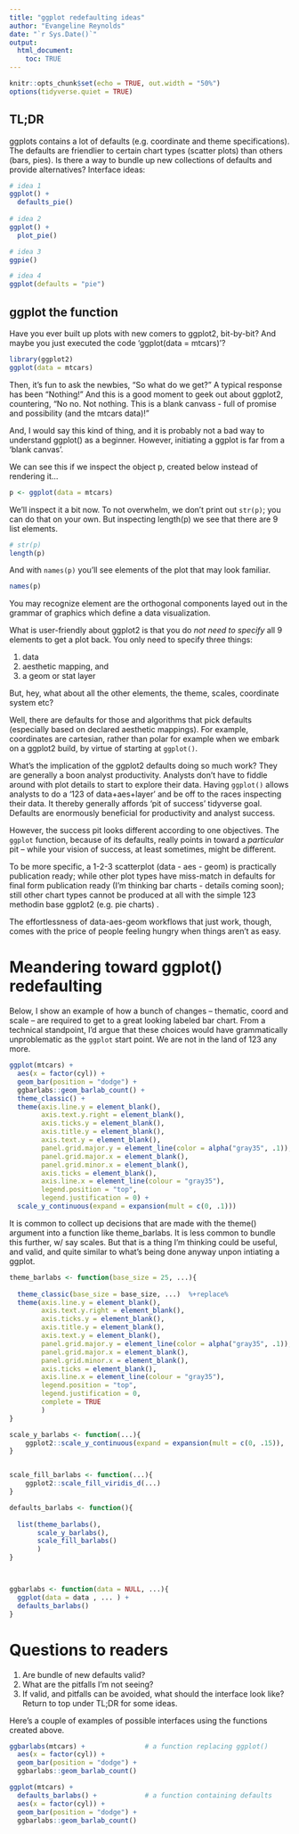 ```yaml
---
title: "ggplot redefaulting ideas"
author: "Evangeline Reynolds"
date: "`r Sys.Date()`"
output: 
  html_document:
    toc: TRUE
---
```


```r
knitr::opts_chunk$set(echo = TRUE, out.width = "50%")
options(tidyverse.quiet = TRUE)
```

## TL;DR

ggplots contains a lot of defaults (e.g. coordinate  and theme specifications).  The defaults are friendlier to certain chart types (scatter plots) than others (bars, pies).  Is there a way to bundle up new collections of defaults and provide alternatives?  Interface ideas:

```r
# idea 1
ggplot() + 
  defaults_pie()
  
# idea 2
ggplot() + 
  plot_pie()

# idea 3
ggpie()

# idea 4
ggplot(defaults = "pie")
```



## ggplot the function

Have you ever built up plots with new comers to ggplot2, bit-by-bit?  And maybe you just executed the code 'ggplot(data = mtcars)'?  

```r
library(ggplot2)
ggplot(data = mtcars)
```

Then, it's fun to ask the newbies, "So what do we get?"  A typical response has been "Nothing!"  And this is a good moment to geek out about ggplot2, countering, "No no. Not nothing. This is a blank canvass - full of promise and possibility (and the mtcars data)!"

And, I would say this kind of thing, and it is probably not a bad way to understand ggplot() as a beginner.  However, initiating a ggplot is far from a  'blank canvas'. 

We can see this if we inspect the object p, created below instead of rendering it... 

```r
p <- ggplot(data = mtcars)
```

We'll inspect it a bit now. To not overwhelm, we don't print out `str(p)`; you can do that on your own. But inspecting length(p) we see that there are 9 list elements.


```r
# str(p)
length(p)
```

And with `names(p)` you'll see elements of the plot that may look familiar.  


```r
names(p)
```

You may recognize element are the orthogonal components layed out in the grammar of graphics which define a data visualization.

What is user-friendly about ggplot2 is that you do *not need to specify* all 9 elements to get a plot back.  You only need to specify three things:

1. data
2. aesthetic mapping, and
3. a geom or stat layer

But, hey, what about all the other elements, the theme, scales, coordinate system etc?

Well, there are defaults for those and algorithms that pick defaults (especially based on declared aesthetic mappings).  For example, coordinates are cartesian, rather than polar for example when we embark on a ggplot2 build, by virtue of starting at `ggplot()`.


What's the implication of the ggplot2 defaults doing so much work?  They are generally a boon analyst productivity. Analysts don't have to fiddle around with plot details to start to explore their data.  Having `ggplot()` allows analysts to do a '123 of data+aes+layer' and be off to the races inspecting their data. It thereby generally affords 'pit of success' tidyverse goal.  Defaults are enormously beneficial for productivity and analyst success.  

However, the success pit looks different according to one objectives.   The `ggplot` function, because of its defaults, really points in toward a *particular* pit  -- while your vision of success, at least sometimes, might be different.  

To be more specific, a 1-2-3 scatterplot (data - aes - geom) is practically publication ready; while other plot types have miss-match in defaults for final form publication ready (I'm thinking bar charts - details coming soon); still other chart types cannot be produced at all with the simple 123 methodin base ggplot2 (e.g. pie charts) .

The effortlessness of data-aes-geom workflows that just work, though, comes with the price of people feeling hungry when things aren't as easy.

# Meandering toward ggplot() redefaulting

Below, I show an example of how a bunch of changes -- thematic, coord and scale -- are required to get to a great looking labeled bar chart.  From a technical standpoint, I'd argue that these choices would have grammatically unproblematic as the `ggplot` start point. We are not in the land of 123 any more. 

```r
ggplot(mtcars) +
  aes(x = factor(cyl)) +
  geom_bar(position = "dodge") +
  ggbarlabs::geom_barlab_count() +
  theme_classic() +
  theme(axis.line.y = element_blank(),
        axis.text.y.right = element_blank(),
        axis.ticks.y = element_blank(),
        axis.title.y = element_blank(),
        axis.text.y = element_blank(),
        panel.grid.major.y = element_line(color = alpha("gray35", .1)),
        panel.grid.major.x = element_blank(),
        panel.grid.minor.x = element_blank(),
        axis.ticks = element_blank(),
        axis.line.x = element_line(colour = "gray35"),
        legend.position = "top",
        legend.justification = 0) +
  scale_y_continuous(expand = expansion(mult = c(0, .1)))
```

It is common to collect up decisions that are made with the theme() argument into a function like theme_barlabs.  It is less common to bundle this further, w/ say scales.  But that is a thing I'm thinking could be useful, and valid, and quite similar to what's being done anyway unpon intiating a ggplot.

```r
theme_barlabs <- function(base_size = 25, ...){
  
  theme_classic(base_size = base_size, ...)  %+replace%
  theme(axis.line.y = element_blank(),
        axis.text.y.right = element_blank(),
        axis.ticks.y = element_blank(),
        axis.title.y = element_blank(),
        axis.text.y = element_blank(),
        panel.grid.major.y = element_line(color = alpha("gray35", .1)),
        panel.grid.major.x = element_blank(),
        panel.grid.minor.x = element_blank(),
        axis.ticks = element_blank(),
        axis.line.x = element_line(colour = "gray35"),
        legend.position = "top",
        legend.justification = 0, 
        complete = TRUE
        )
}
```



```r
scale_y_barlabs <- function(...){
    ggplot2::scale_y_continuous(expand = expansion(mult = c(0, .15)), ...)
}


scale_fill_barlabs <- function(...){
    ggplot2::scale_fill_viridis_d(...)
}

defaults_barlabs <- function(){
  
  list(theme_barlabs(),
       scale_y_barlabs(), 
       scale_fill_barlabs()
       )
}



ggbarlabs <- function(data = NULL, ...){
  ggplot(data = data , ... ) +
  defaults_barlabs()
}


```


# Questions to readers


1. Are bundle of new defaults valid?
2. What are the pitfalls I'm not seeing?
2. If valid, and pitfalls can be avoided, what should the interface look like? Return to top under TL;DR for some ideas.

Here's a couple of examples of possible interfaces using the functions created above.

```r
ggbarlabs(mtcars) +               # a function replacing ggplot()
  aes(x = factor(cyl)) +
  geom_bar(position = "dodge") +
  ggbarlabs::geom_barlab_count()

ggplot(mtcars) +                  
  defaults_barlabs() +            # a function containing defaults
  aes(x = factor(cyl)) +
  geom_bar(position = "dodge") +
  ggbarlabs::geom_barlab_count()
```
